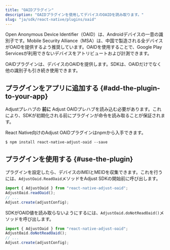 ```yaml
---
title: "OAIDプラグイン"
description: "OAIDプラグインを使用してデバイスのOAIDを読み取ります。"
slug: "ja/sdk/react-native/plugins/oaid"
---
```


Open Anonymous Device Identifier（OAID）は、Androidデバイスの一意の識別子です。Mobile Security Alliance（MSA）は、中国で製造される全デバイスがOAIDを提供するよう推奨しています。OAIDを使用することで、Google Play Servicesが利用できないデバイスをアトリビュートおよび計測できます。

OAIDプラグインは、デバイスのOAIDを提供します。SDKは、OAIDだけでなく他の識別子も引き続き使用できます。

## プラグインをアプリに追加する {#add-the-plugin-to-your-app}

<Callout type="note">

Adjustプレハブの **前に** Adjust OAIDプレハブを読み込む必要があります。これにより、SDKが初期化される前にプラグインが命令を読み取ることが保証されます。

</Callout>

React Native向けのAdjust OAIDプラグインはnpmから入手できます。

<CodeBlock title="NPM">

```console
$ npm install react-native-adjust-oaid --save
```

</CodeBlock>

## プラグインを使用する {#use-the-plugin}

プラグインを設定したら、デバイスのIMEIとMEIDを収集できます。これを行うには、`AdjustOaid.ReadOaid`メソッドをAdjust SDKの開始前に呼び出します。

```jsx
import { AdjustOaid } from "react-native-adjust-oaid";
AdjustOaid.readOaid();
// ...
Adjust.create(adjustConfig);
```

SDKがOAID値を読み取らないようにするには、`AdjustOaid.doNotReadOaid()`メソッドを呼び出します。

```jsx
import { AdjustOaid } from "react-native-adjust-oaid";
AdjustOaid.doNotReadOaid();
// ...
Adjust.create(adjustConfig);
```

